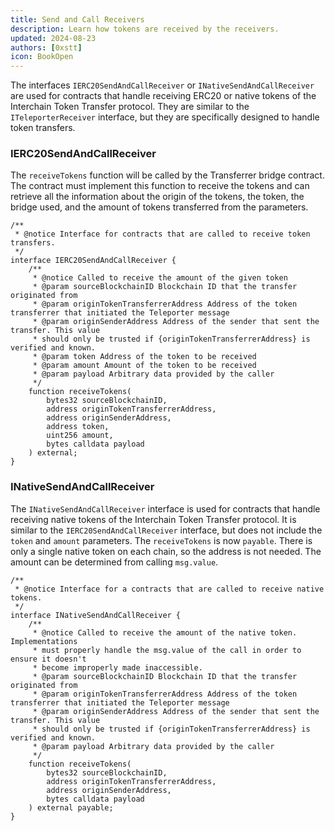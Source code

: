 ```yaml
---
title: Send and Call Receivers
description: Learn how tokens are received by the receivers.
updated: 2024-08-23
authors: [0xstt]
icon: BookOpen
---
```


The interfaces `IERC20SendAndCallReceiver` or `INativeSendAndCallReceiver` are used for contracts that handle receiving ERC20 or native tokens of the Interchain Token Transfer protocol. They are similar to the `ITeleporterReceiver` interface, but they are specifically designed to handle token transfers.

### IERC20SendAndCallReceiver

The `receiveTokens` function will be called by the Transferrer bridge contract. The contract must implement this function to receive the tokens and can retrieve all the information about the origin of the tokens, the token, the bridge used, and the amount of tokens transferred from the parameters.

```solidity title="lib/avalanche-interchain-token-transfer/contracts/src/interfaces/IERC20SendAndCallReceiver.sol"
/**
 * @notice Interface for contracts that are called to receive token transfers.
 */
interface IERC20SendAndCallReceiver {
    /**
     * @notice Called to receive the amount of the given token
     * @param sourceBlockchainID Blockchain ID that the transfer originated from
     * @param originTokenTransferrerAddress Address of the token transferrer that initiated the Teleporter message
     * @param originSenderAddress Address of the sender that sent the transfer. This value
     * should only be trusted if {originTokenTransferrerAddress} is verified and known.
     * @param token Address of the token to be received
     * @param amount Amount of the token to be received
     * @param payload Arbitrary data provided by the caller
     */
    function receiveTokens(
        bytes32 sourceBlockchainID,
        address originTokenTransferrerAddress,
        address originSenderAddress,
        address token,
        uint256 amount,
        bytes calldata payload
    ) external;
}
```

### INativeSendAndCallReceiver

The `INativeSendAndCallReceiver` interface is used for contracts that handle receiving native tokens of the Interchain Token Transfer protocol. It is similar to the `IERC20SendAndCallReceiver` interface, but does not include the `token` and `amount` parameters. The `receiveTokens` is now `payable`. There is only a single native token on each chain, so the address is not needed. The amount can be determined from calling `msg.value`.

```solidity title="lib/avalanche-interchain-token-transfer/contracts/src/interfaces/INativeSendAndCallReceiver.sol"
/**
 * @notice Interface for a contracts that are called to receive native tokens.
 */
interface INativeSendAndCallReceiver {
    /**
     * @notice Called to receive the amount of the native token. Implementations
     * must properly handle the msg.value of the call in order to ensure it doesn't
     * become improperly made inaccessible.
     * @param sourceBlockchainID Blockchain ID that the transfer originated from
     * @param originTokenTransferrerAddress Address of the token transferrer that initiated the Teleporter message
     * @param originSenderAddress Address of the sender that sent the transfer. This value
     * should only be trusted if {originTokenTransferrerAddress} is verified and known.
     * @param payload Arbitrary data provided by the caller
     */
    function receiveTokens(
        bytes32 sourceBlockchainID,
        address originTokenTransferrerAddress,
        address originSenderAddress,
        bytes calldata payload
    ) external payable;
}
```